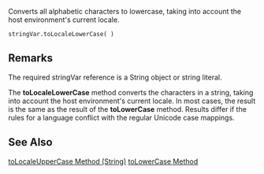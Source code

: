 Converts all alphabetic characters to lowercase, taking into account the host environment's current locale.

 stringVar.toLocaleLowerCase( )
==Remarks==
The required stringVar reference is a String object or string literal.

The '''toLocaleLowerCase''' method converts the characters in a string, taking into account the host environment's current locale. In most cases, the result is the same as the result of the '''toLowerCase''' method. Results differ if the rules for a language conflict with the regular Unicode case mappings.


==See Also==

              

              
[[javascript/String/toLocaleUpperCase|toLocaleUpperCase Method (String)]]
[[javascript/String/toLowerCase|toLowerCase Method]]
